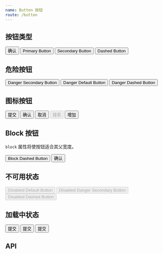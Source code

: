 ```yaml
---
name: Button 按钮
route: /button
---
```



## 按钮类型

<Playground>
  <Button htmlType="submit">确认</Button>
  <Button style={{ marginLeft: 8 }} theme="primary">
    Primary Button
  </Button>
  <Button style={{ marginLeft: 8 }} theme="secondary">
    Secondary Button
  </Button>
  <Button style={{ marginLeft: 8 }} theme="dashed">
    Dashed Button
  </Button>
</Playground>

## 危险按钮

<Playground>
  <Button theme="secondary" danger>
    Danger Secondary Button
  </Button>
  <Button style={{ marginLeft: 8 }} danger>
    Danger Default Button
  </Button>
  <Button style={{ marginLeft: 8 }} theme="dashed" danger>
    Danger Dashed Button
  </Button>
</Playground>

## 图标按钮

<Playground>
  <Button icon="search">提交</Button>
  <Button style={{ marginLeft: 8 }} theme="primary" icon="search">
    确认
  </Button>
  <Button style={{ marginLeft: 8 }} theme="secondary" icon="search" danger>
    取消
  </Button>
  <Button style={{ marginLeft: 8 }} theme="secondary" icon="search" disabled>
    搜索
  </Button>
  <Button style={{ marginLeft: 8 }} theme="dashed" icon="search">
    增加
  </Button>
</Playground>

## Block 按钮

`block` 属性将使按钮适合其父宽度。

<Playground>
  <Button theme="dashed" block>
    Block Dashed Button
  </Button>
  <Button style={{ marginTop: 8 }} theme="primary" block>
    确认
  </Button>
</Playground>

## 不可用状态

<Playground>
  <Button disabled>Disabled Default Button</Button>
  <Button style={{ marginLeft: 8 }} theme="secondary" danger disabled>
    Disabled Danger Secondary Button
  </Button>
  <Button style={{ marginLeft: 8 }} theme="dashed" disabled>
    Disabled Dashed Button
  </Button>
</Playground>

## 加载中状态

<Playground>
  <Button loading>提交</Button>
  <Button style={{ marginLeft: 8, width: 80 }} theme="primary" loading>
    提交
  </Button>
  <Button style={{ marginLeft: 8, width: 120 }} danger loading>
    提交
  </Button>
</Playground>

## API

<Props of={Button} />
